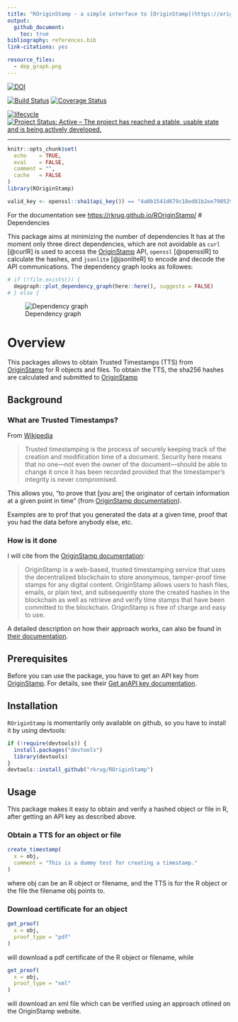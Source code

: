 ```yaml
---
title: "ROriginStamp - a simple interface to [OriginStamp](https://originstamp.org/)"
output: 
  github_document:
    toc: true
bibliography: references.bib 
link-citations: yes

resource_files:
  - dep_graph.png
---
```


<!-- README.md is generated from README.Rmd. Please edit that file -->
<!-- badges: start -->
[![DOI](https://zenodo.org/badge/DOI/10.5281/zenodo.4588336.svg)](https://doi.org/10.5281/zenodo.4588336)

[![Build Status](https://github.com/rkrug/ROriginStamp/actions/workflows/ci-eb.yaml/badge.svg)](https://github.com/rkrug/ROriginStamp/actions/workflows/ci-eb.yaml)
[![Coverage Status](https://img.shields.io/codecov/c/github/rkrug/ROriginStamp/master.svg)](https://codecov.io/github/rkrug/ROriginStamp?branch=master)

[![lifecycle](https://img.shields.io/badge/lifecycle-maturing-orange.svg)](https://www.tidyverse.org/lifecycle/#maturing)
[![Project Status: Active – The project has reached a stable, usable state and is being actively developed.](https://www.repostatus.org/badges/latest/active.svg)](https://www.repostatus.org/#active)
<!-- badges: end -->

<!-- [![Inline docs](http://inch-ci.org/github/rkrug/ROriginStamp.svg?branch=master)](http://inch-ci.org/github/rkrug/ROriginStamp) -->

<!-- [CII Best Practices Badge](https://bestpractices.coreinfrastructure.org/en/projects/2094) -->

-------

```r
knitr::opts_chunk$set(
  echo    = TRUE,
  eval    = FALSE,
  comment = "",
  cache   = FALSE
)
library(ROriginStamp)

valid_key <- openssl::sha1(api_key()) == "4a0b1541d679c18ed81b2ee79052984cd6ab5597"
```

For the documentation see [https://rkrug.github.io/ROriginStamp/](https://rkrug.github.io/ROriginStamp/)
# Dependencies

This package aims at minimizing the number of dependencies It has at the moment only three direct dependencies, which are not avoidable as `curl` [@curlR] is used to access the [OriginStamp](https://originstamp.com) API, `openssl` [@opensslR] to calculate the hashes, and `jsonlite` [@jsonliteR] to encode and decode the API communications. The dependency graph looks as followes: 

```r
# if (!file.exists()) {
  depgraph::plot_dependency_graph(here::here(), suggests = FALSE)
# } else {
```

![Dependency graph](dep_graph.png)

# Overview
This packages allows to obtain Trusted Timestamps (TTS) from [OriginStamp](https://originstamp.com) for R objects and files. To obtain the TTS, the sha256 hashes are calculated and submitted to [OriginStamp](https://originstamp.com)

## Background

### What are Trusted Timestamps?

From [Wikipedia](https://en.wikipedia.org/wiki/Trusted_timestamping)

> Trusted timestamping is the process of securely keeping track of the creation and modification time of a document. Security here means that no one—not even the owner of the document—should be able to change it once it has been recorded provided that the timestamper's integrity is never compromised.

This allows you, "to prove that [you are] the originator of certain information at a given point in time" (from [OriginStamp documentation](https://docs.originstamp.com/guide/#about-this-documentation)).

Examples are to prof that you generated the data at a given time, proof that you had the data before anybody else, etc.

### How is it done

I will cite from the [OriginStamp documentation](https://docs.originstamp.com/guide/#introduction):

> OriginStamp is a web-based, trusted timestamping service that uses the decentralized blockchain to store anonymous, tamper-proof time stamps for any digital content. OriginStamp allows users to hash files, emails, or plain text, and subsequently store the created hashes in the blockchain as well as retrieve and verify time stamps that have been committed to the blockchain. OriginStamp is free of charge and easy to use.

A detailed description on how their approach works, can also be found in [their documentation](https://docs.originstamp.com/guide/originstamp.html#preparation-of-digital-content).


## Prerequisites

Before you can use the package, you have to get an API key from [OriginStamp](https://docs.originstamp.com). For details, see their [Get anAPI key documentation](https://docs.originstamp.com/guide/gettingstarted.html#get-an-api-key).

## Installation

`ROriginStamp` is momentarily only available on github, so you have to install it by using devtools:

```r
if (!require(devtools)) {
  install.packages("devtools")
  library(devtools)
}
devtools::install_github("rkrug/ROriginStamp")
```

## Usage

This package makes it easy to obtain and verify a hashed object or file in R, after getting an API key as described above. 

### Obtain a TTS for an object or file

```r
create_timestamp(
  x = obj, 
  comment = "This is a dummy test for creating a timestamp."
)
```

where obj can be an R object or filename, and the TTS is for the R object or the file the filename obj points to.

### Download certificate for an object

```r
get_proof(
  x = obj, 
  proof_type = "pdf"
)
```

will download a pdf certificate of the R object or filename, while

```r
get_proof(
  x = obj, 
  proof_type = "xml"
)
```

will download an xml file which can be verified using an approach otlined on the OriginStamp website.
